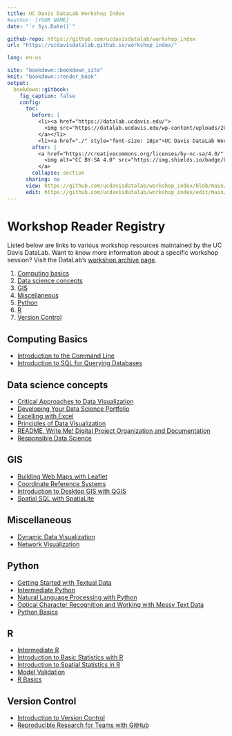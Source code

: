 ```yaml
---
title: UC Davis DataLab Workshop Index
#author: [YOUR NAME]
date: "`r Sys.Date()`"

github-repo: https://github.com/ucdavisdatalab/workshop_index
url: "https://ucdavisdatalab.github.io/workshop_index/"

lang: en-us

site: "bookdown::bookdown_site"
knit: "bookdown::render_book"
output:
  bookdown::gitbook:
    fig_caption: false
    config:
      toc:
        before: |
          <li><a href="https://datalab.ucdavis.edu/">
            <img src="https://datalab.ucdavis.edu/wp-content/uploads/2019/07/datalab-logo-full-color-rgb-1.png" style="height: 100%; width: 100%; object-fit: contain" />
          </a></li>
          <li><a href="./" style="font-size: 18px">UC Davis DataLab Workshops</a></li>
        after: |
          <a href="https://creativecommons.org/licenses/by-nc-sa/4.0/" target="_blank">
            <img alt="CC BY-SA 4.0" src="https://img.shields.io/badge/License-CC%20BY--NC--SA%204.0-lightgrey.svg" style="float: right; padding-right: 10px;" />
          </a>
        collapse: section
      sharing: no
      view: https://github.com/ucdavisdatalab/workshop_index/blob/main/%s
      edit: https://github.com/ucdavisdatalab/workshop_index/edit/main/%s
---
```


# Workshop Reader Registry {-}

Listed below are links to various workshop resources maintained by the UC Davis
DataLab. Want to know more information about a specific workshop session? Visit
the DataLab's [workshop archive page](https://datalab.ucdavis.edu/workshops/).

1. [Computing basics](#computing-basics)
2. [Data science concepts](#data-science-concepts)
3. [GIS](#gis)
4. [Miscellaneous](#miscellaneous)
5. [Python](#python)
6. [R](#r)
7. [Version Control](#version-control)

## Computing Basics

+ [Introduction to the Command
Line](https://ucdavisdatalab.github.io/workshop_introduction_to_the_command_line/)
+ [Introduction to SQL for Querying
Databases](https://ucdavisdatalab.github.io/workshop_intro_to_sql/)

## Data science concepts

+ [Critical Approaches to Data
Visualization](https://ucdavisdatalab.github.io/workshop_critical_data_viz/)
+ [Developing Your Data Science
Portfolio](https://ucdavisdatalab.github.io/workshop_portfolios/)
+ [Excelling with
Excel](https://ucdavisdatalab.github.io/workshop_keeping_data_tidy/)
+ [Principles of Data
Visualization](https://ucdavisdatalab.github.io/workshop_data_viz_principles/)
+ [README, Write Me! Digital Project Organization and
Documentation](https://ucdavisdatalab.github.io/workshop_how-to-data-documentation/)
+ [Responsible Data
Science](https://ucdavisdatalab.github.io/responsible-data-science/)

## GIS

+ [Building Web Maps with Leaflet](https://ucdavisdatalab.github.io/workshop_web_maps/)
+ [Coordinate Reference
Systems](https://ucdavisdatalab.github.io/workshop_coordinate_reference_systems/)
+ [Introduction to Desktop GIS with
QGIS](https://ucdavisdatalab.github.io/Intro-to-Desktop-GIS-with-QGIS/)
+ [Spatial SQL with SpatiaLite](https://github.com/ucdavisdatalab/Spatial_SQL)

## Miscellaneous

+ [Dynamic Data
Visualization](https://ucdavisdatalab.github.io/workshop_dynamic_data_viz)
+ [Network Visualization](https://ucdavisdatalab.github.io/workshop_network_viz/)

## Python

+ [Getting Started with Textual
Data](https://ucdavisdatalab.github.io/workshop_getting_started_with_textual_data/)
+ [Intermediate
Python](https://ucdavisdatalab.github.io/workshop_intermediate_python)
+ [Natural Language Processing with
Python](https://ucdavisdatalab.github.io/workshop_nlp_with_python/)
+ [Optical Character Recognition and Working with Messy Text
Data](https://ucdavisdatalab.github.io/workshop_ocr_python)
+ [Python
Basics](https://ucdavisdatalab.github.io/workshop_python_basics)

## R

+ [Intermediate R](https://ucdavisdatalab.github.io/workshop_intermediate_r/)
+ [Introduction to Basic Statistics with
R](https://ucdavisdatalab.github.io/basic_stats_r_1/)
+ [Introduction to Spatial Statistics in
R](https://ucdavisdatalab.github.io/workshop-spatial-stats/)
+ [Model
Validation](https://ucdavisdatalab.github.io/workshop-model-validation/)
+ [R Basics](https://ucdavisdatalab.github.io/workshop_r_basics/)

## Version Control

+ [Introduction to Version
Control](https://ucdavisdatalab.github.io/workshop_introduction_to_version_control/)
+ [Reproducible Research for Teams with
GitHub](https://ucdavisdatalab.github.io/workshop_git_for_teams/)
